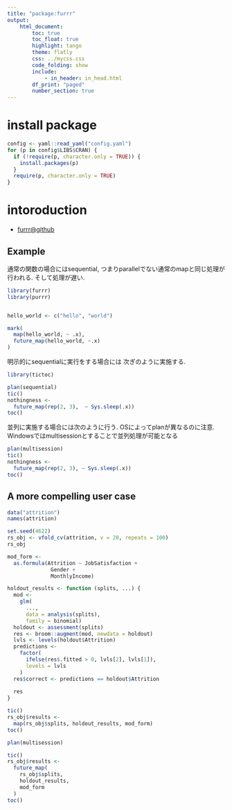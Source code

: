 ```yaml
---
title: "package:furrr"
output:
    html_document:
        toc: true
        toc_float: true
        highlight: tango
        theme: flatly
        css: ../mycss.css
        code_folding: show
        include:
            - in_header: in_head.html
        df_print: "paged"
        number_section: true
---
```


# install package

```r
config <- yaml::read_yaml("config.yaml")
for (p in config$LIBS$CRAN) {
  if (!require(p, character.only = TRUE)) {
    install.packages(p)
  }
  require(p, character.only = TRUE)
}
```



# intoroduction

- [furrr@github](https://github.com/DavisVaughan/furrr)


## Example

通常の関数の場合にはsequential, 
つまりparallelでない通常のmapと同じ処理が行われる. 
そして処理が遅い. 


```r
library(furrr)
library(purrr)


hello_world <- c("hello", "world")

mark(
  map(hello_world, ~ .x), 
  future_map(hello_world, ~.x)
)
```

明示的にsequentialに実行をする場合には
次ぎのように実施する. 

```r
library(tictoc)

plan(sequential)
tic()
nothingness <- 
  future_map(rep(2, 3),  ~ Sys.sleep(.x))
toc()

```

並列に実施する場合には次のように行う. 
OSによってplanが異なるのに注意.　
Windowsではmultisessionとすることで並列処理が可能となる

```r
plan(multisession)
tic()
nothingness <- 
  future_map(rep(2, 3), ~ Sys.sleep(.x))
toc()
```

## A more compelling user case


```r
data("attrition")
names(attrition)
```

```r
set.seed(4622)
rs_obj <- vfold_cv(attrition, v = 20, repeats = 100)
rs_obj
```


```r
mod_form <-
  as.formula(Attrition ~ JobSatisfaction + 
              Gender + 
              MonthlyIncome)
```

```r
holdout_results <- function (splits, ...) {
  mod <-
    glm(
      ..., 
      data = analysis(splits), 
      family = binomial)
  holdout <- assessment(splits)
  res <- broom::augment(mod, newdata = holdout)
  lvls <- levels(holdout$Attrition)
  predictions <- 
    factor(
      ifelse(res$.fitted > 0, lvls[2], lvls[1]),
      levels = lvls
    )
  res$correct <- predictions == holdout$Attrition
  
  res
}
```

```r
tic()
rs_obj$results <- 
  map(rs_obj$splits, holdout_results, mod_form)
toc()
```

```r
plan(multisession)

tic()
rs_obj$results <- 
  future_map(
    rs_obj$splits, 
    holdout_results, 
    mod_form
  )
toc()
```




